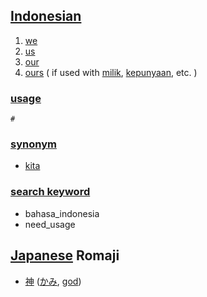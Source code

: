 == [[Indonesian]] ==

# [[we]]
# [[us]]
# [[our]]
# [[ours]] ( if used with [[milik]], [[punya|kepunyaan]], etc. )

=== [[usage]] ===
 # ''' '''
 
=== [[synonym]] ===
* [[kita]]

=== [[search keyword]] ===
* bahasa_indonesia
* need_usage

== [[Japanese]] Romaji ==

*[[神]] ([[かみ]], [[god]])